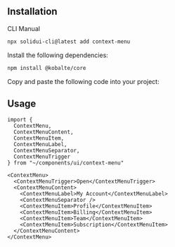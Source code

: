 <MDXHeader
  title="Context Menu"
  description="Displays a menu located at the pointer, triggered by a right-click or a long-press."
  docs="https://kobalte.dev/docs/core/components/context-menu"
/>

<ComponentPreview name="context-menu-demo" />

## Installation

<Tabs defaultValue="cli">

<TabsList>
  <TabsTrigger value="cli">CLI</TabsTrigger>
  <TabsTrigger value="manual">Manual</TabsTrigger>
</TabsList>

<TabsContent value="cli">

```bash
npx solidui-cli@latest add context-menu
```

</TabsContent>

<TabsContent value="manual">
<Steps>

<Step>Install the following dependencies: </Step>

```bash
npm install @kobalte/core
```

<Step>Copy and paste the following code into your project: </Step>

<ComponentSource name="context-menu" />

</Steps>
</TabsContent>

</Tabs>

## Usage

```tsx
import {
  ContextMenu,
  ContextMenuContent,
  ContextMenuItem,
  ContextMenuLabel,
  ContextMenuSeparator,
  ContextMenuTrigger
} from "~/components/ui/context-menu"
```

```tsx
<ContextMenu>
  <ContextMenuTrigger>Open</ContextMenuTrigger>
  <ContextMenuContent>
    <ContextMenuLabel>My Account</ContextMenuLabel>
    <ContextMenuSeparator />
    <ContextMenuItem>Profile</ContextMenuItem>
    <ContextMenuItem>Billing</ContextMenuItem>
    <ContextMenuItem>Team</ContextMenuItem>
    <ContextMenuItem>Subscription</ContextMenuItem>
  </ContextMenuContent>
</ContextMenu>
```
